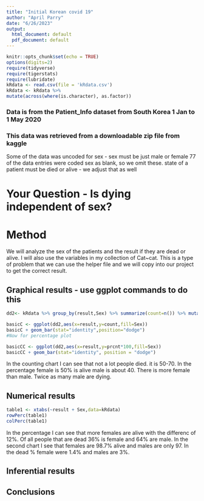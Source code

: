 ```yaml
---
title: "Initial Korean covid 19"
author: "April Parry"
date: "6/26/2023"
output:
  html_document: default
  pdf_document: default
---
```


```r
knitr::opts_chunk$set(echo = TRUE)
options(digits=2)
require(tidyverse)
require(tigerstats)
require(lubridate)
kRdata <- read.csv(file = 'kRdata.csv')
kRdata <- kRdata %>%
mutate(across(where(is.character), as.factor))

```
### Data is from the Patient_Info dataset from South Korea 1 Jan to 1 May 2020
### This data was retrieved from a downloadable zip file from kaggle

Some of the data was uncoded for sex - sex must be just male or female
77 of the data entries were coded sex  as blank, so we omit these.
state of a patient must be died or alive - we adjust that as well   
  
# Your Question - Is dying independent of sex?

# Method

We will analyze the sex of the patients and the result if they are dead or alive. I will also use the variables in my collection of Cat~cat. This is a type of problem that we can use the helper file and we will copy into our project to get the correct result.


## Graphical results - use ggplot commands to do this  



```r
dd2<- kRdata %>% group_by(result,Sex) %>% summarize(count=n()) %>% mutate(prcnt=count/sum(count))

basicC <- ggplot(dd2,aes(x=result,y=count,fill=Sex))
basicC + geom_bar(stat="identity",position="dodge")
#Now for percentage plot

basicCC <- ggplot(dd2,aes(x=result,y=prcnt*100,fill=Sex)) 
basicCC + geom_bar(stat="identity", position = "dodge")
```
  
In the counting chart I can see that not a lot people died. it is 50-70. In the percentage female is 50% is alive male is about 40. There is more female than male. Twice as many male are dying.




  
## Numerical results

```r
table1 <- xtabs(~result + Sex,data=kRdata)
rowPerc(table1)
colPerc(table1)
```

In the percentage I can see that more females are alive with the differenc of 12%. Of all people that are dead 36% is female and 64% are male. In the second chart I see that females are 98.7% alive and males are only 97. In the dead % female were 1.4% and males are 3%. 

## Inferential results 




## Conclusions


